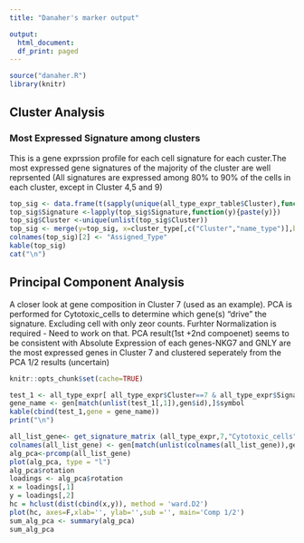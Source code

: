 ```yaml
---
title: "Danaher's marker output"

output:
  html_document:
  df_print: paged
---
```


```r
source("danaher.R")
library(knitr)
```

## Cluster Analysis 

### Most Expressed Signature among clusters 
This is a gene exprssion profile for each cell signature for each custer.The most expressed gene signatures of the majority of the cluster are well reprsented (All signatures are expressed among 80% to 90% of the cells in each  cluster, except in Cluster 4,5 and 9)
```r
top_sig <- data.frame(t(sapply(unique(all_type_expr_table$Cluster),function(x){ all_type_expr_table[all_type_expr_table$Cluster == x,][which(all_type_expr_table$precent_count[all_type_expr_table$Cluster == x] == max(all_type_expr_table$precent_count[all_type_expr_table$Cluster == x])),] })))
top_sig$Signature <-lapply(top_sig$Signature,function(y){paste(y)})
top_sig$Cluster <-unique(unlist(top_sig$Cluster))
top_sig <- merge(y=top_sig, x=cluster_type[,c("Cluster","name_type")],by="Cluster")
colnames(top_sig)[2] <- "Assigned_Type"
kable(top_sig)
cat("\n")
```
## Principal Component Analysis
A closer look at gene composition in Cluster 7 (used as an example). PCA is performed for Cytotoxic_cells to determine which gene(s) "drive" the signature. Excluding cell with only zeor counts. Furhter Normalization is required - Need to work on that. PCA result(1st +2nd compoenet) seems to be consistent with Absolute Expression of each genes-NKG7 and GNLY are the most expressed genes in Cluster 7 and clustered seperately from the PCA 1/2 results (uncertain)
```r
knitr::opts_chunk$set(cache=TRUE)

test_1 <- all_type_expr[ all_type_expr$Cluster==7 & all_type_expr$Signature =="Cytotoxic_cells",] %>% group_by(Gene,Signature) %>% summarise(count=n_distinct(Barcode),EXP_mean=mean(as.numeric(Expression)),SD_mean = sd(as.numeric(Expression)),Abs_Exp=sum(as.numeric(Expression)))
gene_name <- gen[match(unlist(test_1[,1]),gen$id),]$symbol
kable(cbind(test_1,gene = gene_name))
print("\n")

all_list_gene<- get_signature_matrix (all_type_expr,7,"Cytotoxic_cells")
colnames(all_list_gene) <- gen[match(unlist(colnames(all_list_gene)),gen$id),]$symbol
alg_pca<-prcomp(all_list_gene)
plot(alg_pca, type = "l")
alg_pca$rotation
loadings <- alg_pca$rotation
x = loadings[,1]
y = loadings[,2]
hc = hclust(dist(cbind(x,y)), method = 'ward.D2')
plot(hc, axes=F,xlab='', ylab='',sub ='', main='Comp 1/2')
sum_alg_pca <- summary(alg_pca)
sum_alg_pca
```
